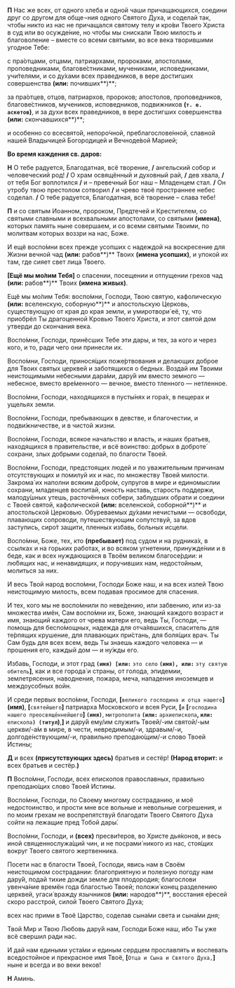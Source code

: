 **П** Нас же всех, от одного хлеба и одной чаши причащающихся, соедини друг со другом для обще¬ния одного Святого Духа, и соделай так, чтобы никто из нас не причащался святому телу и кро́ви Твоего Христа в суд или во осужде́ние, но чтобы мы снискали Твою милость и благоволение – вместе со всеми святыми, во все века творившими угодное Тебе:

с пра́отцами, отцами, патриархами, пророками, апостолами, проповедниками, благове́стниками, мучениками, исповедниками, учи́телями, и со ду́хами всех праведников, в вере достигших совершенства **(или:** почивших**)**;

за пра́отцев, отцов, патриархов, пророков; апостолов, проповедников, благове́стников, мучеников, исповедников, подвижников **(`т. е. аскетов`)**, и за духи всех праведников, в вере достигших совершенства **(или:** скончавшихся**)**;

и особенно со всесвято́й, непоро́чной, преблагослове́нной, славной нашей Владычицей Богородицей и Вечноде́вой Марией;

**Во время каждения св. даров:**

**Н** О тебе радуется, Благодатная, всё творение, **/** ангельский собор и человеческий род! **/** О храм освящённый и духовный рай, **/** дев хвала, **/** от тебя Бог воплотился **/** и – превечный Бог наш – Младенцем стал. **/** Он утробу твою престолом сотворил **/** и чрево твоё пространнее небес соделал. **/** О тебе радуется, Благодатная, всё творение – слава тебе!

**П** и со святым Иоанном, пророком, Предтечей и Крестителем, со святыми славными и всехвальными апостолами, со святыми **(имена)**, которых память ныне совершаем, и со всеми святыми Твоими, по молитвам которых воззри на нас, Боже.

И ещё воспо́мни всех прежде усопших с надеждой на воскресение для Жизни вечной чад **(или:** рабов**)** Твоих **(имена усопших)**, и упокой их там, где сияет свет лица Твоего.

**[**Ещё мы мо́лим Тебя**]** о спасении, посещении и отпущении грехов чад **(или:** рабов**)** Твоих **(имена живых)**.

Ещё мы мо́лим Тебя: воспо́мни, Господи, Твою святую, кафолическую **(или:** вселенскую, соборную**)** и апостольскую Церковь, существующую от края до края земли, и умиротвори́ её, ту, что приобрёл Ты драгоценной Кровью Твоего Христа, и этот святой дом утверди до скончания века.

Воспо́мни, Господи, принёсших Тебе эти дары, и тех, за кого и через кого, и то, ради чего они принесли их.

Воспо́мни, Господи, принося́щих поже́ртвования и делающих доброе для Твоих святых церквей и заботящихся о бедных. Воздай им Твоими неистощимыми небесными дара́ми, дару́й им вместо земного — небесное, вместо вре́менного — вечное, вместо тленного — нетленное.

Воспо́мни, Господи, находящихся в пусты́нях и гора́х, в пещерах и ущельях земли.

Воспо́мни, Господи, пребывающих в девстве, и благочестии, и подви́жничестве, и в чистой жизни.

Воспо́мни, Господи, всякое начальство и власть, и наших братьев, находящихся в правительстве, и всё воинство: добрых в доброте́ сохрани, злых добрыми соделай, по благости Твоей.

Воспо́мни, Господи, предстоящих людей и по уважительным причинам отсутствующих и помилуй их и нас, по множеству Твоей милости. Закрома́ их наполни всяким добро́м, супругов в мире и единомыслии сохрани, младенцев воспитай, юность наставь, старость поддержи, малоду́шных утешь, расточённых собери, заблудших обрати и соедини с Твоей святой, кафолической **(или:** вселенской, соборной**)** и апостольской Церковью. Обуреваемых ду́хами нечистыми — освободи, плавающих сопроводи, путешествующим сопутствуй, за вдов заступись, сиро́т защити, пленных избавь, больных исцели.

Воспо́мни, Боже, тех, кто **(**пребывает**)** под судом и на рудника́х, в ссылках и на горьких работах, и во всяком угнетении, принужде́нии и в беде, как и всех нуждающихся в Твоём великом благосе́рдии: и лю́бящих нас, и ненавидящих, и поручивших нам, недостойным, молиться за них.

И весь Твой народ воспо́мни, Господи Боже наш, и на всех излей Твою неистощимую милость, всем подавая просимое для спасения.

И тех, кого мы не воспо́мнили по неве́дению, или забвению, или из-за множества имён, Сам воспо́мни их, Боже, знающий каждого возраст и имя, знающий каждого от чрева матери его, ведь Ты, Господи, — помощь для беспо́мощных, надежда для отча́явшихся, спаситель для те́рпящих крушение, для плавающих при́стань, для боля́щих врач. Ты Сам будь для всех всем, ведь Ты знаешь каждого человека — и прошения его, каждый дом — и ну́жды его.

Избавь, Господи, и этот град **`(имя) [или:`** `это село` **`(имя), или:`** `эту святую обитель`**]**, как и все города́ и страны, от голода, эпидемии, землетрясения, наводнения, пожара, меча, нападения иноземцев и междоусобных войн.

И среди первых воспо́мни, Господи, **[**`великого господина и отца нашего`**]** **(имя)**, **[**`святейшего`**]** патриарха Московского и всея Руси, **[**`и` **[**`господина нашего преосвяще́ннейшего`**] `(имя)`**, `митрополита` **`(или:`** `архиепископа`**, `или:`** `епископа`**`) (титул`)**,**]** и дару́й ему/им служить Твоей/-им святой/-ым церкви/-а́м в мире, в чести, невредимым/-и, здравым/-и, долгоде́нствующим/-и, правильно преподаю́щим/-и слово Твоей Истины;

**Д** и всех **(**присутствующих здесь**)** братьев и сестёр! **(Народ вторит:** и всех братьев и сестёр.**)**

**П** Воспо́мни, Господи, всех епископов православных, правильно преподаю́щих слово Твоей Истины.

Воспо́мни, Господи, по Своему многому состраданию, и моё недостоинство, и прости мне все вольные и невольные согрешения, и по моим грехам не воспрепятствуй благодати Твоего Святого Духа сойти на лежащие пред Тобой дары́.

Воспо́мни, Господи, и **(**всех**)** пресви́теров, во Христе дья́конов, и весь иной священнослужа́щий чин, и не посрами́ никого из нас, стоя́щих вокруг Твоего святого жертвенника.

Посети нас в благости Твоей, Господи, явись нам в Своём неистощимом сострадании: благоприятную и полезную погоду нам дару́й, подай тихие дожди земле для плодородия; благослови увенча́ние времён года благостью Твоей; положи́ конец разделению церквей, угаси́ вражду язычников **(или:** народов**)**, восстания е́ресей скоро расстрой, силой Твоего Святого Духа;

всех нас прими в Твоё Царство, соделав сына́ми света и сына́ми дня;

Твой Мир и Твою Любовь дару́й нам, Господи Боже наш, ибо Ты уже всё свершил ради нас.

И дай нам едиными уста́ми и единым сердцем прославлять и воспевать вседостойное и прекрасное имя Твоё, **[**`Отца и Сына и Святого Духа,`**]** ныне и всегда и во веки веков!

**Н** Аминь.
